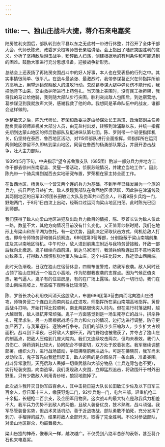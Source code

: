 ```yaml
---
---
---
```

title: 一、独山庄战斗大捷，蒋介石来电嘉奖
---




陆房胜利突围后，部队转到东平县以东之无盐村一带进行休整，并召开了全体干部大会，代师长陈光、政委罗荣桓等师首长亲临讲话。会上指出了陆房突围胜利的意义，分析了坚持敌后游击战争，粉碎敌人扫荡，创建根据地的有利条件和可能遇到的困难。鼓励大家进行充分思想准备，迎接战争新形势。

总结会上还表扬了再陆房突围战斗中的好人好事，本人也在受表扬的行列之中。其实事情很简单、很平凡。在战斗最紧张、最激烈时，我带参谋葛正兴在师指挥所前方高地上，用望远镜观察敌人的进攻行动。忽然葛参谋大腿中弹负伤不能行动，我把他背下山来，交由救护所进行上药包扎。当天晚上突围时，没有民工抬担架，我将我的马让给他骑，我则随大部队步行突围。胜利突出敌人包围后，到达宿营地，葛参谋见到我就放声大哭，感谢我救了他的命。我想同是革命队伍中的战友，谁都会这样做的。

休整数天之后，陈光代师长、罗荣桓政委决定由参谋处长王秉璋、政治部副主任黄励负责率领师直机关大部分人员，由无盐村出发，转移到津浦路以东，并统一指挥先期到达蒙山地区的师后勤部队及挺进纵队第七团。陈、罗则带一个轻便指挥机关，仍坚持在泰西、鲁西地区活动。对115师部队进行全面指挥。师指挥所在运河两侧地区停留不久即转到梁山地区，同留在鲁西的杨勇部队靠近，并展开游击战争，壮大主力部队。

1939年5月下旬，中央指示“望令苏鲁豫支队（685团）酌派一部分兵力并地方工作干部去徐州东南宿县、灵璧一带活动，侦察苏皖情况，并建立当地工作”。因此陈光带一个骑兵排到湖西去实地研究布置，罗荣桓在家主持全面工作。

在鲁西地区，杨勇以一个营又两个连的兵力为基础，不到半年已经发展为一个旅的兵力，抗日声势日益扩大。敌人发现我部队在鲁西地区很活跃，因此驻在津浦线及其两侧地区的日军32师团长田敏江大队及伪军共四百余人，带着9将步兵炮一门，野炮两门，于8月1日由汶上出动，经靳口过运河向梁山地区扫荡。此时陈光已回到师部。

我们获得了敌人向梁山地区进犯及出动兵力数目的情报，陈、罗首长认为敌人仅此一路，数量不大，其他方向情况目前没有什么变化，又正值青纱帐时期，我们在地形上有梁山和东平湖为依托，有一定优势，因此决定采取伏击方式，伺机给敌人打击。即命令师特务营和骑兵侦察连，686团第3营等部，分别隐蔽于梁山南端前集庄及其以南地区待机。中午时分，敌人进到前集庄附近与我特务营接触，歼敌一部后我向北撤退。鬼子继续向西前进，到达马家场时，我骑兵侦察连出其不意地突然向敌袭击，打得敌人慌慌张张地窜入独山庄。这个村庄比较大，靠近梁山西南端。

此时天色渐晚，日寇在独山庄宿营休息，四周布置警戒，防我军夜袭。敌人同时还占领了独山庄附近一个独立小高地，作为防御我夜袭的支撑点。因为气候正值炎热，暑气逼人，鬼子有的住进房屋，有的在广场上露宿。敌人的一切行动，我们在梁山南端高坡上，居高临下观察得比较清楚。

陈、罗首长决心利用夜间消灭这股敌人，布置686团第3营由南而北向独山庄进攻，师特务营二个连由北而南向独山庄进攻，师指挥所在梁山南端高地指挥。黄昏后战斗打响，开始打得比较顺利，南北两路很快突入村内。但在进行村落战时，越大越艰苦，敌人抵抗非常顽强。鬼子一方面感觉到是一场生死存亡的战斗，拼杀挣扎，死里求生，另一方面根据战场与兵力和火力的情况，边打边进行调整，防守更加严密了，与我军逐街、逐院进行争夺。我们的部队步步压缩敌人，步步扩大占领面积。战斗到下半夜，已将敌人大部歼灭，两门野炮也被缴获了，并夺占了独山庄的制高点，把敌人压缩到几座大院内。我们又连续攻击两次，但均未奏效。我们人员伤亡、弹药消耗比较大，协同配合不够密切，双方处于胶着状态。我军继续调整部署，组织火力，进行战场鼓动，争取拂晓前解决战斗。可是在拂晓前，我军尚未发动攻击，鬼子首先向我猛烈反击，敌人的目的是企图杀开一条血路，准备突围。战斗异常激烈，天亮后敌人丢掉一切重武器和大部分物品（士兵连背包也不要），实行轻装突围，向南逃窜。我们发现敌人突围，立即猛烈追击，将敌围歼于村外田野里。只有少数敌人利用青纱帐，狼狈地跑掉了。

此次战斗我歼灭日伪军四百余人，其中击毙日寇大队长长田敏江少佐及以下日军三百余人，俘日军十三人，缴获野炮二门，92步兵炮一门，电台三部，轻重机枪二十余挺，长短枪二百余支，及企图军用物资。这次战斗的最大特点是敌我兵力相差不大，我军兵力优势不到敌人的两倍，且敌人装备优良，技术熟练，战斗顽强。我军尽管装备劣势，但战术灵活机动，善于近战夜战，部队勇敢不怕死，充分发挥了刺刀、手榴弹的威力，结果将敌人全部歼灭，取得了完全胜利。不论对参战部队，对梁山地区群众，均鼓舞极大。

梁山告捷的神奇，像春风一样，越吹越广。不仅受到八路军总部的表彰，甚至蒋介石也来电嘉奖。